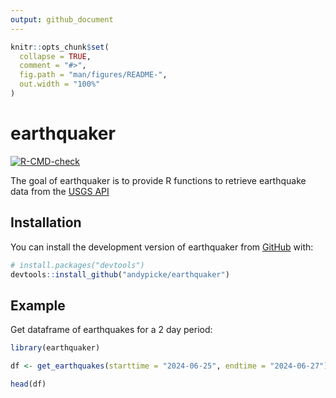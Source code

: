 ```yaml
---
output: github_document
---
```


<!-- README.md is generated from README.Rmd. Please edit that file -->

```r
knitr::opts_chunk$set(
  collapse = TRUE,
  comment = "#>",
  fig.path = "man/figures/README-",
  out.width = "100%"
)
```

# earthquaker

<!-- badges: start -->
[![R-CMD-check](https://github.com/andypicke/earthquaker/actions/workflows/R-CMD-check.yaml/badge.svg)](https://github.com/andypicke/earthquaker/actions/workflows/R-CMD-check.yaml)
<!-- badges: end -->

The goal of earthquaker is to provide R functions to retrieve earthquake data from the [USGS API](https://earthquake.usgs.gov/fdsnws/event/1/)

## Installation

You can install the development version of earthquaker from [GitHub](https://github.com/) with:

``` r
# install.packages("devtools")
devtools::install_github("andypicke/earthquaker")
```

## Example

Get dataframe of earthquakes for a 2 day period:

```r
library(earthquaker)

df <- get_earthquakes(starttime = "2024-06-25", endtime = "2024-06-27")

head(df)
```

